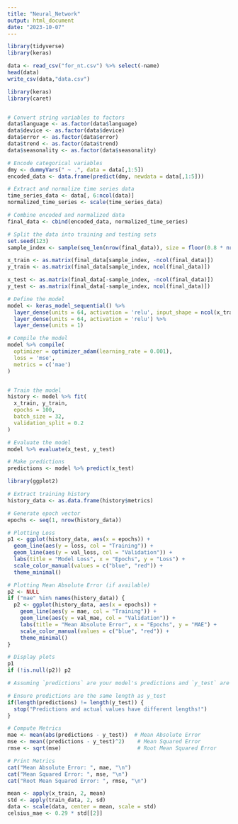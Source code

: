 ```yaml
---
title: "Neural_Network"
output: html_document
date: "2023-10-07"
---
```


```r
library(tidyverse)
library(keras)
```

```r
data <- read_csv("for_nt.csv") %>% select(-name)
head(data)
write_csv(data,"data.csv")


```

```r
library(keras)
library(caret)


# Convert string variables to factors
data$language <- as.factor(data$language)
data$device <- as.factor(data$device)
data$error <- as.factor(data$error)
data$trend <- as.factor(data$trend)
data$seasonality <- as.factor(data$seasonality)

# Encode categorical variables
dmy <- dummyVars(" ~ .", data = data[,1:5])
encoded_data <- data.frame(predict(dmy, newdata = data[,1:5]))

# Extract and normalize time series data
time_series_data <- data[, 6:ncol(data)]
normalized_time_series <- scale(time_series_data)

# Combine encoded and normalized data
final_data <- cbind(encoded_data, normalized_time_series)

# Split the data into training and testing sets
set.seed(123) 
sample_index <- sample(seq_len(nrow(final_data)), size = floor(0.8 * nrow(final_data)))

x_train <- as.matrix(final_data[sample_index, -ncol(final_data)])
y_train <- as.matrix(final_data[sample_index, ncol(final_data)])

x_test <- as.matrix(final_data[-sample_index, -ncol(final_data)])
y_test <- as.matrix(final_data[-sample_index, ncol(final_data)])

# Define the model
model <- keras_model_sequential() %>%
  layer_dense(units = 64, activation = 'relu', input_shape = ncol(x_train)) %>%
  layer_dense(units = 64, activation = 'relu') %>%
  layer_dense(units = 1)

# Compile the model
model %>% compile(
  optimizer = optimizer_adam(learning_rate = 0.001),
  loss = 'mse',
  metrics = c('mae')
)


# Train the model
history <- model %>% fit(
  x_train, y_train,
  epochs = 100,
  batch_size = 32,
  validation_split = 0.2
)

# Evaluate the model
model %>% evaluate(x_test, y_test)

# Make predictions
predictions <- model %>% predict(x_test)

```

```r
library(ggplot2)

# Extract training history
history_data <- as.data.frame(history$metrics)

# Generate epoch vector
epochs <- seq(1, nrow(history_data))

# Plotting Loss
p1 <- ggplot(history_data, aes(x = epochs)) +
  geom_line(aes(y = loss, col = "Training")) +
  geom_line(aes(y = val_loss, col = "Validation")) +
  labs(title = "Model Loss", x = "Epochs", y = "Loss") +
  scale_color_manual(values = c("blue", "red")) +
  theme_minimal()

# Plotting Mean Absolute Error (if available)
p2 <- NULL
if ("mae" %in% names(history_data)) {
  p2 <- ggplot(history_data, aes(x = epochs)) +
    geom_line(aes(y = mae, col = "Training")) +
    geom_line(aes(y = val_mae, col = "Validation")) +
    labs(title = "Mean Absolute Error", x = "Epochs", y = "MAE") +
    scale_color_manual(values = c("blue", "red")) +
    theme_minimal()
}

# Display plots
p1
if (!is.null(p2)) p2

```
```r
# Assuming `predictions` are your model's predictions and `y_test` are the actual values

# Ensure predictions are the same length as y_test
if(length(predictions) != length(y_test)) {
  stop("Predictions and actual values have different lengths!")
}

# Compute Metrics
mae <- mean(abs(predictions - y_test))  # Mean Absolute Error
mse <- mean((predictions - y_test)^2)    # Mean Squared Error
rmse <- sqrt(mse)                        # Root Mean Squared Error

# Print Metrics
cat("Mean Absolute Error: ", mae, "\n")
cat("Mean Squared Error: ", mse, "\n")
cat("Root Mean Squared Error: ", rmse, "\n")

```

```r


mean <- apply(x_train, 2, mean)
std <- apply(train_data, 2, sd)
data <- scale(data, center = mean, scale = std) 
celsius_mae <- 0.29 * std[[2]] 
```


